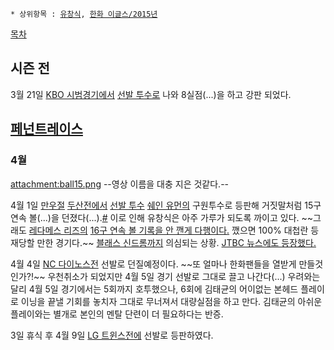  * 상위항목 : [[유창식]], [[한화 이글스/2015년]]

[[목차]]
== 시즌 전 ==
3월 21일 [[KBO 시범경기]]에서 [[선발 투수]]로 나와 8실점(...)을 하고 강판 되었다.

== [[페넌트레이스]] ==
=== 4월 ===
attachment:ball15.png
--영상 이름을 대충 지은 것같다.--

4월 1일 [[만우절]] [[두산 베어스|두산]]전에서 [[선발 투수]] [[쉐인 유먼]]의 구원투수로 등판해 거짓말처럼 15구 연속 볼(...)을 던졌다(...).[http://sports.news.naver.com/videoCenter/index.nhn?uCategory=kbaseball&category=kbo&id=118701 #] 이로 인해 유창식은 아주 가루가 되도록 까이고 있다. ~~그래도 [[레다메스 리즈]]의 [[413 대첩|16구 연속 볼 기록을 안 깬게 다행이다.]] 깼으면 100% 대첩란 등재당할 만한 경기다.~~ [[블래스 신드롬]]까지 의심되는 상황. [http://news.jtbc.joins.com/html/607/NB10833607.html JTBC 뉴스에도 등장했다.]

4월 4일 [[NC 다이노스]]전 선발로 던질예정이다. ~~또 얼마나 한화팬들을 열받게 만들것인가?!~~ 우천취소가 되었지만 4월 5일 경기 선발로 그대로 끌고 나간다(...) 우려와는 달리 4월 5일 경기에서는 5회까지 호투했으나, 6회에 김태균의 어이없는 본헤드 플레이로 이닝을 끝낼 기회를 놓치자 그대로 무너져서 대량실점을 하고 만다. 김태균의 아쉬운 플레이와는 별개로 본인의 멘탈 단련이 더 필요하다는 반증. 

3일 휴식 후 4월 9일 [[LG 트윈스]]전에 선발로 등판하였다.
